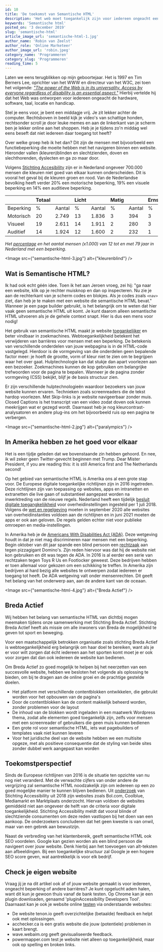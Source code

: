 ```yaml
---
id: 10
title: 'De toekomst van Semantische HTML'
description: 'Het web moet toegankelijk zijn voor iedereen ongeacht een beperking. In Nederland zijn we al redelijk opweg maar gaat het snel genoeg?'
keywords: 'Semantische html'
posted_on: '3 december 2019'
slug: 'semantische-html'
article_image_url: 'semantische-html-1.jpg'
author_name: 'Robin van Zeelst'
author_role: 'Online Marketeer'
author_image_url: 'robin.jpeg'
category_name: 'Programmeren'
category_slug: 'Programmeren'
reading_time: 5
---
```



Laten we eens terugblikken op mijn geboortejaar. Het is 1997 en Tim Berners Lee, oprichter van het WWW en directeur van het W3C, zei toen het volgende: *["The power of the Web is in its universality. Access by everyone regardless of disability is an essential aspect."](https://www.limoengroen.nl/nieuws/google-blind-over-toegankelijke-websites)* Hierbij vertelde hij dat het Web was ontworpen voor iedereen ongeacht de hardware, software, taal, locatie en handicap.

Stel je eens voor, je bent een middagje vrij. Je zit lekker achter de computer. Rechtsboven in beeld kijk je video's van schattige honden, rechtsonder scroll je door leuke memes en aan de linkerkant van je scherm ben je lekker online aan het shoppen. Heb je je tijdens zo'n middag wel eens beseft dat niet iedereen daar toegang tot heeft?

Over welke groep heb ik het dan? Dit zijn de mensen met bijvoorbeeld een functiebeperking die moeite hebben met het navigeren binnen een website. Hieronder vallen (kleuren)blinden en slechtzienden, doven en slechthorenden, dyslecten en ga zo maar door.

Volgens [Stichting Accesibility](https://www.accessibility.nl/) zijn er in Nederland ongeveer 700.000 mensen die kleuren niet goed van elkaar kunnen onderscheiden. Dit is vooral het geval bij de kleuren groen en rood. Van de Nederlandse bevolking heeft verder 20% een motorische beperking, 19% een visuele beperking en 14% een auditieve beperking.

|           | Totaal |        | Licht |        | Matig |        | Ernstig |        |
|-----------|--------|--------|-------|--------|-------|--------|---------|--------|
| Beperking | %      | Aantal | %     | Aantal | %     | Aantal | %       | Aantal |
| Motorisch | 20     | 2.749  | 13    | 1.836  | 3     | 394    | 3       | 472    |
| Visueel   | 19     | 2.611  | 14    | 1.911  | 2     | 280    | 3       | 446    |
| Auditief  | 14     | 1.924  | 12    | 1.600  | 2     | 232    | 1       | 119    |

*Het [percentage](https://www.allesoversport.nl/artikel/feiten-en-cijfers-over-het-aantal-mensen-met-een-beperking/) en het aantal mensen (x1.000) van 12 tot en met 79 jaar in Nederland met een beperking.*

<Image src={"semantische-html-3.jpg"} alt={"kleurenblind"} />

## Wat is Semantische HTML?
Ik had ook echt géén idee. Toen ik het aan Jeroen vroeg, zei hij: "ga naar een website, klik op je rechter muisknop en dan op inspecteren. Nu zie je aan de rechterkant van je scherm codes en blokjes. Als je codes zoals `<nav>` ziet, dan heb je te maken met een website die semantische HTML bevat." Wanneer je een page builder gebruikt, is het belangrijk om te weten dat hier vaak geen semantische HTML uit komt. Je kunt daarom alleen semantische HTML uitvoeren als je de gehele context snapt. Hier is dus een mens voor nodig!

Het gebruik van semantische HTML maakt je website [toegankelijker](https://www.digitoegankelijk.nl/onderwerpen/techniek--code/semantische-elementen) en beter vindbaar in zoekmachines. Webtoegankelijkheid betekent het verwijderen van barrières voor mensen met een beperking. De betekenis van verschillende onderdelen van jouw webpagina is in de HTML-code vastgelegd. Hierdoor is de vormgeving van die onderdelen geen bepalende factor meer: je hoeft de grootte, vorm of kleur niet te zien om te begrijpen waar het over gaat. Hulptechnologie kan dat stukje dan apart voorlezen aan een bezoeker. Zoekmachines kunnen de kop gebruiken om belangrijke trefwoorden voor de pagina te bepalen. Wanneer je de pagina zonder vormgeving (CSS) bekijkt, blijf je de basis structuur zien.

Er zijn verschillende hulptechnologieën waardoor bezoekers van jouw website kunnen ervaren. Technieken zoals screenreaders die de tekst hardop voorlezen. Met Skip-links is je website navigeerbaar zonder muis. Closed Captions is het transcript van een video zodat doven ook kunnen meekrijgen wat er gezegd wordt. Daarnaast heb je nog kleurcontrast-analysatoren en andere plug-ins om het bijvoorbeeld ruis op een pagina te verbergen.

<Image src={"semantische-html-2.jpg"} alt={"paralympics"} />

## In Amerika hebben ze het goed voor elkaar
Het is een tijdje geleden dat we bovenstaande zin hebben gehoord. En nee, ik wil zeker geen Twitter-gevecht beginnen met Trump. Dear Mister President, if you are reading this: it is still America first and The Netherlands second!

Op het gebied van semantische HTML is Amerika ons al een grote stap voor. De Europese digitale toegankelijke richtlijnen zijn in 2016 ingetreden. Deze richtlijnen zijn van toepassing op websites, apps en intranetten en extranetten die live gaan of substantieel aangepast worden na inwerktreding van de nieuwe regels. Nederland heeft een tijdelijk [besluit digitale toegangkelijkheid](https://zoek.officielebekendmakingen.nl/stb-2018-141.html) voor overheidinstellingen ingesteld per 1 juli 2018. Volgens de [wet en regelgeving](https://www.digitoegankelijk.nl/beleid/wet-en-regelgeving/huidig-beleid-besluit-digitale-toegankelijkheid) moeten in september 2020 alle websites van overheidinstanties voldoen aan de richtlijnen en in juni 2021 moeten de apps er ook aan geloven. De regels gelden echter niet voor publieke omroepen en media-instellingen.

In Amerika heb je de [Americans With Disabilities Act (ADA)](https://adata.org/learn-about-ada). Deze wetgeving houdt in dat je niet mag discrimineren naar mensen met een beperking. Begin oktober van dit jaar spande een blind persoon een [rechtzaak](https://fortune.com/2019/10/03/dominos-web-accessibility-disability-blind-access-supreme-court/) aan tegen pizzagigant Domino's. Zijn reden hiervoor was dat hij de website niet kon gebruiken en dit was tegen de ADA. In 2016 is al eerder een serie van rechtzaken tegen Toys R Us en Footlocker geweest. Deze bedrijven hebben er toen allemaal voor gekozen om een schikking te treffen. In Amerika zijn bedrijven al hard bezig alle websites te ontwerpen zodat iedereen er toegang tot heeft. De ADA wetgeving valt onder mensenrechten. Dit geeft het belang van het onderwerp aan, aan de andere kant van de oceaan.

<Image src={"semantische-html-4.jpg"} alt={"Breda Actief"} />

## Breda Actief
Wij hebben het belang van semantische HTML van dichtbij mogen meemaken tijdens onze samenwerking met Stichting Breda Actief. Stichting Breda Actief heeft als missie om alle inwoners van Breda de mogelijkheid te geven tot sport en beweging.

Voor een maatschappelijk betrokken organisatie zoals stichting Breda Actief is webtoegankelijkheid erg belangrijk om haar doel te bereiken, want als je er voor wilt zorgen dat écht iedereen aan het sporten komt moet je er ook voor zorgen dat dan ook iedereen de website kan bedienen.

Om Breda Actief zo goed mogelijk te helpen bij het neerzetten van een succesvolle website, hebben we besloten het volgende als oplossing te bieden, om bij te dragen aan de online groei en de prachtige gestelde doelen.
* Het platform met verschillende contentblokken ontwikkelen, die gebruikt worden voor het opbouwen van de pagina's
* Door de contentblokken kan de content makkelijk beheerd worden, zonder problemen voor de layout
* De inhoud van de blokken wordt ingeladen in een maatwerk Wordpress thema, zodat alle elementen goed toegankelijk zijn, zelfs voor mensen met een screenreader of gebruikers die geen muis kunnen bedienen
* Een grote rol voor semantische HTML, iets wat pagebuilders of templates vaak niet kunnen leveren
* Voor het juridische deel van de website hebben we een multisite opgeze, met als positieve consequentie dat de styling van beide sites zonder dubbel werk aangepast kan worden

## Toekomstperspectief
Sinds de Europese richtlijnen van 2016 is de situatie ten opzichte van nu nog niet veranderd. Met de verwachte cijfers van onder andere de vergrijzing zal semantische HTML noodzakelijk zijn om iedereen op een zo goed mogelijke manier te kunnen blijven bedienen. Uit [onderzoek](https://tweakers.net/nieuws/144059/commerciele-websites-zijn-slecht-toegankelijk-voor-blinden-en-slechtzienden.html) van Stichting Accessibility uit 2018 zijn websites zoals Bol.com, Coolblue, Mediamarkt en Marktplaats onderzocht. Hiervan voldoen de websites gemiddeld niet aan ongeveer de helft van de criteria voor digitale toegankelijkheid. Stichting Accessibility meldt dat vooral blinde of slechtziende consumenten om deze reden vastlopen bij het doen van een aankoop. De onderzoekers concluderen dat het geen kwestie is van onwil, maar van een gebrek aan bewustzijn.

Naast de verbreding van het klantenbereik, geeft semantische HTML ook SEO voordelen. Google kan gezien worden als een blind persoon die navigeert over jouw website. Denk hierbij aan het toevoegen van alt-teksten aan afbeeldingen. Bij een toegankelijke structuur zal Google je een hogere SEO score geven, wat aantrekkelijk is voor elk bedrijf.

## Check je eigen website
Vraag jij je na dit artikel ook af of jouw website gemaakt is voor iedereen, ongeacht beperking of andere barrières? Je kunt opgelucht adem halen, want dit kun je gewoon thuis vanaf de bank testen. Op Chrome kan je een plugin downloaden, genaamd 'pluginAccessibility Developers Tool'. Daarnaast kan je ook je website online [testen](https://www.blue2blond.nl/nieuws/705/opgesloten-met-een-screenreader-web-toegankelijkheid.html) via onderstaande websites:

- De website tenon.io geeft overzichtelijke (betaalde) feedback en helpt ook met oplossingen.
- acchecker.ca is een gratis website die jouw (potentiele) problemen in kaart brengt.
- wave.webaim.org geeft gevisualiseerde feedback.
- powermapper.com test je website niet alleen op toegankelijkheid, maar ook op spelling en broken links.

